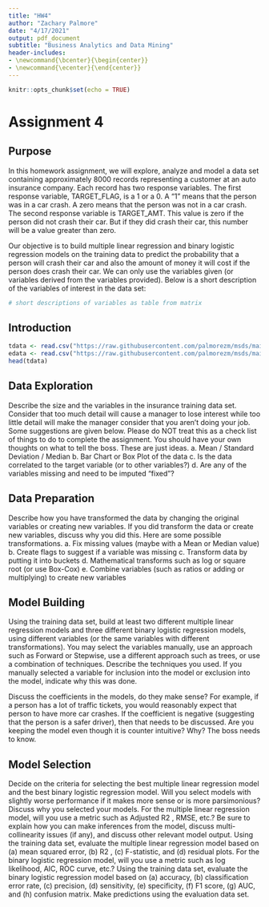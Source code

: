 ```yaml
---
title: "HW4"
author: "Zachary Palmore"
date: "4/17/2021"
output: pdf_document
subtitle: "Business Analytics and Data Mining"
header-includes: 
- \newcommand{\bcenter}{\begin{center}}
- \newcommand{\ecenter}{\end{center}}
---
```


```r
knitr::opts_chunk$set(echo = TRUE)
```

\bcenter

# Assignment 4

\ecenter

## Purpose 

In this homework assignment, we will explore, analyze and model a data set containing approximately 8000 
records representing a customer at an auto insurance company. Each record has two response variables. The 
first response variable, TARGET_FLAG, is a 1 or a 0. A “1” means that the person was in a car crash. A zero 
means that the person was not in a car crash. The second response variable is TARGET_AMT. This value is zero 
if the person did not crash their car. But if they did crash their car, this number will be a value greater than zero.

Our objective is to build multiple linear regression and binary logistic regression models on the training data 
to predict the probability that a person will crash their car and also the amount of money it will cost if the person 
does crash their car. We can only use the variables given (or variables derived from the variables 
provided). Below is a short description of the variables of interest in the data set:



```r
# short descriptions of variables as table from matrix
```



## Introduction

```r
tdata <- read.csv("https://raw.githubusercontent.com/palmorezm/msds/main/621/HW4/insurance_training_data.csv")
edata <- read.csv("https://raw.githubusercontent.com/palmorezm/msds/main/621/HW4/insurance-evaluation-data.csv")
head(tdata)
```

## Data Exploration

Describe the size and the variables in the insurance training data set. Consider that too much detail will cause a 
manager to lose interest while too little detail will make the manager consider that you aren’t doing your job. Some 
suggestions are given below. Please do NOT treat this as a check list of things to do to complete the assignment. 
You should have your own thoughts on what to tell the boss. These are just ideas.
a. Mean / Standard Deviation / Median
b. Bar Chart or Box Plot of the data
c. Is the data correlated to the target variable (or to other variables?)
d. Are any of the variables missing and need to be imputed “fixed”?


## Data Preparation

Describe how you have transformed the data by changing the original variables or creating new variables. If you
did transform the data or create new variables, discuss why you did this. Here are some possible transformations.
a. Fix missing values (maybe with a Mean or Median value)
b. Create flags to suggest if a variable was missing
c. Transform data by putting it into buckets
d. Mathematical transforms such as log or square root (or use Box-Cox)
e. Combine variables (such as ratios or adding or multiplying) to create new variables

## Model Building

Using the training data set, build at least two different multiple linear regression models and three different binary 
logistic regression models, using different variables (or the same variables with different transformations). You 
may select the variables manually, use an approach such as Forward or Stepwise, use a different approach such 
as trees, or use a combination of techniques. Describe the techniques you used. If you manually selected a 
variable for inclusion into the model or exclusion into the model, indicate why this was done.

Discuss the coefficients in the models, do they make sense? For example, if a person has a lot of traffic tickets, 
you would reasonably expect that person to have more car crashes. If the coefficient is negative (suggesting that 
the person is a safer driver), then that needs to be discussed. Are you keeping the model even though it is counter 
intuitive? Why? The boss needs to know.

## Model Selection

Decide on the criteria for selecting the best multiple linear regression model and the best binary logistic regression 
model. Will you select models with slightly worse performance if it makes more sense or is more parsimonious? 
Discuss why you selected your models. 
For the multiple linear regression model, will you use a metric such as Adjusted R2
, RMSE, etc.? Be sure to 
explain how you can make inferences from the model, discuss multi-collinearity issues (if any), and discuss other 
relevant model output. Using the training data set, evaluate the multiple linear regression model based on (a) 
mean squared error, (b) R2
, (c) F-statistic, and (d) residual plots. For the binary logistic regression model, will you 
use a metric such as log likelihood, AIC, ROC curve, etc.? Using the training data set, evaluate the binary logistic 
regression model based on (a) accuracy, (b) classification error rate, (c) precision, (d) sensitivity, (e) specificity, (f) 
F1 score, (g) AUC, and (h) confusion matrix. Make predictions using the evaluation data set.















